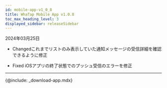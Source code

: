 ```yaml
---
id: mobile-app-v1_0_8
title: WhaTap Mobile App v1.0.8
toc_max_heading_level: 3
displayed_sidebar: releaseSidebar
---
```


2024年03月25日

- <Status>Changed</Status>これまでリストのみ表示していた通知メッセージの受信詳細を確認できるように修正

- <Status>Fixed</Status> iOSアプリの終了状態でのプッシュ受信のエラーを修正

* * *

{@include: _download-app.mdx}
